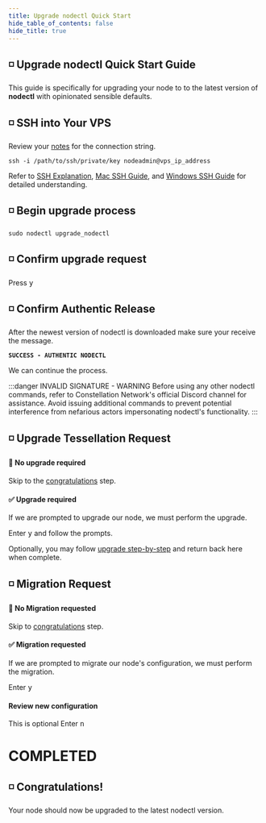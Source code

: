 ```yaml
---
title: Upgrade nodectl Quick Start
hide_table_of_contents: false
hide_title: true
---
```



<head>
  <title>Constellation nodectl utility</title>
  <meta
    name="description"
    content="nodectl utility upgrade nodectl"
  />
</head>

## ◽ Upgrade nodectl Quick Start Guide

This guide is specifically for upgrading your node to to the latest version of **nodectl** with opinionated sensible defaults.

## ◽ SSH into Your VPS
Review your [notes](/validate/resources/nodectl-notes) for the connection string.

```
ssh -i /path/to/ssh/private/key nodeadmin@vps_ip_address
```
Refer to [SSH Explanation](/validate/validator/ssh-keys), [Mac SSH Guide](/validate/resources/accessMac), and [Windows SSH Guide](/validate/resources/accessWin)
for detailed understanding.


## ◽ Begin upgrade process
```
sudo nodectl upgrade_nodectl
```

## ◽ Confirm upgrade request
Press <kbd>y</kbd>

## ◽ Confirm Authentic Release
After the newest version of nodectl is downloaded make sure your receive the message.

**`SUCCESS - AUTHENTIC NODECTL`** 

We can continue the process.

:::danger INVALID SIGNATURE - WARNING
Before using any other nodectl commands, refer to Constellation Network's official Discord channel for assistance. Avoid issuing additional commands to prevent potential interference from nefarious actors impersonating nodectl's functionality.
:::

## ◽ Upgrade Tessellation Request

#### 🛑 No upgrade required
Skip to the [congratulations](#-congratulations) step.

#### ✅ Upgrade required
If we are prompted to upgrade our node, we must perform the upgrade.

Enter <kbd>y</kbd> and follow the prompts. 

Optionally, you may follow [upgrade step-by-step](/validate/automated/upgrade/nodectl-upgrade-concepts#upgrade-tessellation) and return back here when complete.


## ◽ Migration Request
#### 🛑 No Migration requested
Skip to [congratulations](#-congratulations) step.

#### ✅ Migration requested
If we are prompted to migrate our node's configuration, we must perform the migration.

Enter <kbd>y</kbd>

#### Review new configuration
This is optional
Enter <kbd>n</kbd>

# COMPLETED
## ◽ Congratulations!
Your node should now be upgraded to the latest nodectl version. 